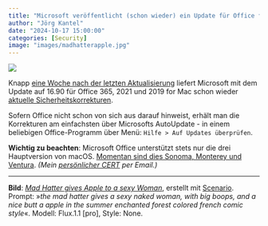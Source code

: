 ```yaml
---
title: "Microsoft veröffentlicht (schon wieder) ein Update für Office for Mac"
author: "Jörg Kantel"
date: "2024-10-17 15:00:00"
categories: [Security]
image: "images/madhatterapple.jpg"
---
```


[![](images/madhatterapple-b.jpg)](https://www.flickr.com/photos/schockwellenreiter/54059139297/)

Knapp [eine Woche nach der letzten Aktualisierung](https://kantel.github.io/posts/2024101102_update_office_for_mac/) liefert Microsoft mit dem Update auf 16.90 für Office 365, 2021 und 2019 for Mac schon wieder [aktuelle Sicherheitskorrekturen](https://docs.microsoft.com/en-us/officeupdates/release-notes-office-for-mac).

Sofern Office nicht schon von sich aus darauf hinweist, erhält  man die Korrekturen am einfachsten über Microsofts AutoUpdate - in einem beliebigen Office-Programm über Menü: `Hilfe > Auf Updates überprüfen`.

**Wichtig zu beachten**: Microsoft Office unterstützt stets nur die drei Hauptversion von macOS. [Momentan sind dies  Sonoma, Monterey und Ventura](https://support.microsoft.com/de-de/office/aktualisieren-sie-macos-um-weiterhin-microsoft-365-und-office-für-mac-updates-zu-erhalten-16b8414f-08ec-4b24-8c91-10a918f649f8). *(Mein [persönlicher CERT](https://wwwuser.gwdguser.de/~mreiman1/) per Email.)*

---

**Bild**: *[Mad Hatter gives Apple to a sexy Woman](https://www.flickr.com/photos/schockwellenreiter/54059139297/)*, erstellt mit [Scenario](http://cognitiones.kantel-chaos-team.de/technikgeschichte/rechnerundnetze/scenario.html). Prompt: »*the mad hatter gives a sexy naked woman, with big boops, and a nice butt a apple in the summer enchanted forest colored french comic style*«. Modell: Flux.1.1 [pro], Style: None.